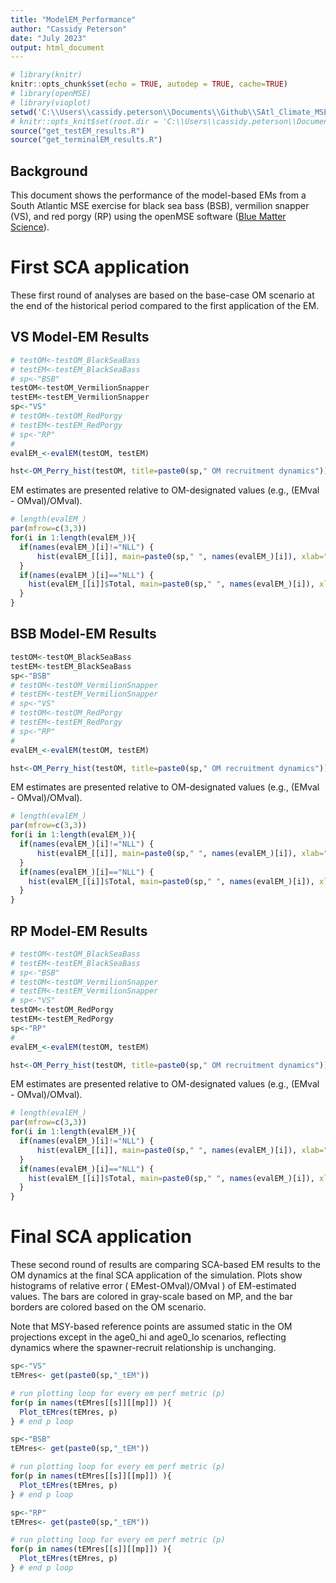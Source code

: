```yaml
---
title: "ModelEM_Performance"
author: "Cassidy Peterson"
date: "July 2023"
output: html_document
---
```


```r
# library(knitr)
knitr::opts_chunk$set(echo = TRUE, autodep = TRUE, cache=TRUE)
# library(openMSE)
# library(vioplot)
setwd('C:\\Users\\cassidy.peterson\\Documents\\Github\\SAtl_Climate_MSE')
# knitr::opts_knit$set(root.dir = 'C:\\Users\\cassidy.peterson\\Documents\\Github\\SAtl_Climate_MSE')
source("get_testEM_results.R")
source("get_terminalEM_results.R")

```

## Background

This document shows the performance of the model-based EMs from a South Atlantic MSE exercise for black sea bass (BSB), vermilion snapper (VS), and red porgy (RP) using the openMSE software ([Blue Matter Science](bluematterscience.com)). 




# First SCA application 
These first round of analyses are based on the base-case OM scenario at the end of the historical period compared to the first application of the EM. 

## VS Model-EM Results

```r

# testOM<-testOM_BlackSeaBass
# testEM<-testEM_BlackSeaBass
# sp<-"BSB"
testOM<-testOM_VermilionSnapper
testEM<-testEM_VermilionSnapper
sp<-"VS"
# testOM<-testOM_RedPorgy
# testEM<-testEM_RedPorgy
# sp<-"RP"
# 
evalEM_<-evalEM(testOM, testEM)

hst<-OM_Perry_hist(testOM, title=paste0(sp," OM recruitment dynamics"))
```

EM estimates are presented relative to OM-designated values (e.g., (EMval - OMval)/OMval). 
```r

# length(evalEM_)
par(mfrow=c(3,3))
for(i in 1:length(evalEM_)){
  if(names(evalEM_)[i]!="NLL") {
      hist(evalEM_[[i]], main=paste0(sp," ", names(evalEM_)[i]), xlab="")
  }
  if(names(evalEM_)[i]=="NLL") {
    hist(evalEM_[[i]]$Total, main=paste0(sp," ", names(evalEM_)[i]), xlab="")
  }
}
```


## BSB Model-EM Results


```r

testOM<-testOM_BlackSeaBass
testEM<-testEM_BlackSeaBass
sp<-"BSB"
# testOM<-testOM_VermilionSnapper
# testEM<-testEM_VermilionSnapper
# sp<-"VS"
# testOM<-testOM_RedPorgy
# testEM<-testEM_RedPorgy
# sp<-"RP"
# 
evalEM_<-evalEM(testOM, testEM)

hst<-OM_Perry_hist(testOM, title=paste0(sp," OM recruitment dynamics"))
```

EM estimates are presented relative to OM-designated values (e.g., (EMval - OMval)/OMval). 
```r

# length(evalEM_)
par(mfrow=c(3,3))
for(i in 1:length(evalEM_)){
  if(names(evalEM_)[i]!="NLL") {
      hist(evalEM_[[i]], main=paste0(sp," ", names(evalEM_)[i]), xlab="")
  }
  if(names(evalEM_)[i]=="NLL") {
    hist(evalEM_[[i]]$Total, main=paste0(sp," ", names(evalEM_)[i]), xlab="")
  }
}
```


## RP Model-EM Results


```r

# testOM<-testOM_BlackSeaBass
# testEM<-testEM_BlackSeaBass
# sp<-"BSB"
# testOM<-testOM_VermilionSnapper
# testEM<-testEM_VermilionSnapper
# sp<-"VS"
testOM<-testOM_RedPorgy
testEM<-testEM_RedPorgy
sp<-"RP"
# 
evalEM_<-evalEM(testOM, testEM)

hst<-OM_Perry_hist(testOM, title=paste0(sp," OM recruitment dynamics"))
```

EM estimates are presented relative to OM-designated values (e.g., (EMval - OMval)/OMval). 
```r

# length(evalEM_)
par(mfrow=c(3,3))
for(i in 1:length(evalEM_)){
  if(names(evalEM_)[i]!="NLL") {
      hist(evalEM_[[i]], main=paste0(sp," ", names(evalEM_)[i]), xlab="")
  }
  if(names(evalEM_)[i]=="NLL") {
    hist(evalEM_[[i]]$Total, main=paste0(sp," ", names(evalEM_)[i]), xlab="")
  }
}
```





# Final SCA application
These second round of results are comparing SCA-based EM results to the OM dynamics at the final SCA application of the simulation. Plots show histograms of relative error ( EMest-OMval)/OMval ) of EM-estimated values. The bars are colored in gray-scale based on MP, and the bar borders are colored based on the OM scenario. 

Note that MSY-based reference points are assumed static in the OM projections except in the age0_hi and age0_lo scenarios, reflecting dynamics where the spawner-recruit relationship is unchanging. 


```r
sp<-"VS"
tEMres<- get(paste0(sp,"_tEM"))

# run plotting loop for every em perf metric (p)
for(p in names(tEMres[[s]][[mp]]) ){
  Plot_tEMres(tEMres, p)
} # end p loop

```

```r
sp<-"BSB"
tEMres<- get(paste0(sp,"_tEM"))

# run plotting loop for every em perf metric (p)
for(p in names(tEMres[[s]][[mp]]) ){
  Plot_tEMres(tEMres, p)
} # end p loop

```

```r
sp<-"RP"
tEMres<- get(paste0(sp,"_tEM"))

# run plotting loop for every em perf metric (p)
for(p in names(tEMres[[s]][[mp]]) ){
  Plot_tEMres(tEMres, p)
} # end p loop

```
